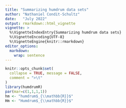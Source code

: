 ```yaml
---
title: "Summarizing humdrum data sets"
author: "Nathaniel Condit-Schultz"
date:   "July 2022"
output: rmarkdown::html_vignette
vignette: >
  %\VignetteIndexEntry{Summarizing humdrum data sets}
  %\VignetteEncoding{UTF-8}
  %\VignetteEngine{knitr::rmarkdown}
editor_options: 
  markdown: 
    wrap: sentence
---
```


```r
knitr::opts_chunk$set(
  collapse = TRUE, message = FALSE,
  comment = ">\t"
)
library(humdrumR)
par(mar=c(1,1,1,1))
hm <- "humdrum$_{\\mathbb{R}}$"
Hm <- "Humdrum$_{\\mathbb{R}}$"
```
